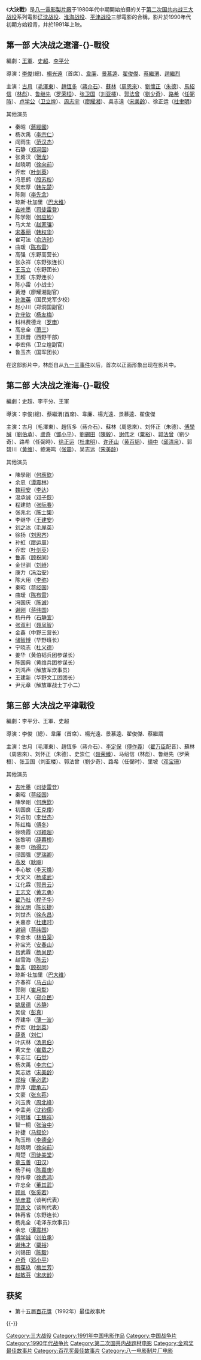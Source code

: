 {{Otheruses|大决战 (电视剧)}}{{noteTA
|1=zh-cn:辽沈战役; zh-hk:遼瀋戰役; zh-tw:遼西會戰;
|2=zh-cn:淮海战役; zh-hk:淮海戰役; zh-tw:徐蚌會戰;
|3=zh-cn:平津战役; zh-hk:平津戰役; zh-tw:平津會戰;
}}
《'''大決戰'''》是[[八一電影製片廠|八一電影製片廠]]于1980年代中期開始拍摄的关于[[第二次国共内战|第二次国共内战]][[三大战役|三大战役]]系列電影[[辽沈战役|辽沈战役]]、[[淮海战役|淮海战役]]、[[平津战役|平津战役]]三部電影的合稱，影片於1990年代初期方始殺青，并於1991年上映。

==第一部 大决战之遼瀋-{}-戰役==

編劇：[[王軍|王軍]]、[[史超|史超]]、[[李平分|李平分]] 

導演：[[李俊_(导演)|李俊]](總)、[[杨光远_(导演)|楊光遠]]（首席）、[[韋廉|韋廉]]、[[景慕逵|景慕逵]]、[[翟俊傑|翟俊傑]]、[[蔡繼渭|蔡繼渭]]、[[趙繼烈|趙繼烈]] 

主演：[[古月|古月]]（[[毛澤東|毛澤東]]）、[[趙恆多|趙恆多]]（[[蔣介石|蔣介石]]）、[[蘇林|蘇林]]（[[周恩來|周恩來]]）、[[劉懷正|劉懷正]]（[[朱德|朱德]]）、[[馬紹信|馬紹信]]（[[林彪|林彪]]）、[[鲁继先|鲁继先]]（[[罗荣桓|罗荣桓]]）、[[张卫国|张卫国]]（[[刘亚楼|刘亚楼]]）、[[郭法曾|郭法曾]]（[[劉少奇|劉少奇]]）、[[路希|路希]]（[[任弼時|任弼時]]）、[[卢学公|卢学公]]（[[卫立煌|卫立煌]]）、[[周志宇|周志宇]]（[[廖耀湘|廖耀湘]]）、吳志遠（[[宋美齡|宋美齡]]）、徐正运（[[杜聿明|杜聿明]]）
;其他演员
* 秦昭（[[蔣經國|蔣經國]]）
* 杨次禹（[[李宗仁|李宗仁]]）
* 阎雨生（[[范汉杰|范汉杰]]）
* 石静（[[郑洞国|郑洞国]]）
* 张勇汉（[[贺龙|贺龙]]）
* 赵晓明（[[徐向前|徐向前]]）
* 乔宏（[[叶剑英|叶剑英]]）
* 冯恩鹤（[[段苏权|段苏权]]）
* 吴宏厚（[[韩先楚|韩先楚]]）
* 陈刚（[[李先念|李先念]]）
* 琼斯·杜加里（[[巴大维|巴大维]]）
* [[吉叶墨|吉叶墨]]（[[司徒雷登|司徒雷登]]）
* 陈学刚（[[何应钦|何应钦]]）
* 马大龙（[[赵家骧|赵家骧]]）
* [[宋春丽|宋春丽]]（[[韩权华|韩权华]]）
* 崔可法（[[俞济时|俞济时]]）
* 曲瑗（[[陈布雷|陈布雷]]）
* 高强（东野高营长）
* 张永祥（东野张连长）
* [[王玉立|王玉立]]（东野团长）
* 王超（东野连长）
* 陈小雷（小战士）
* 黄港（廖耀湘副官）
* [[孙海英|孙海英]]（国民党军少校）
* 赵小川（郑洞国副官）
* [[许守钦|许守钦]]（[[杨友梅|杨友梅]]）
* 科林费德龙（[[罗申|罗申]]）
* 高忠全（[[萧三|萧三]]）
* 王跃晋（西野干部）
* 李宏伟（卫立煌副官）
* 鲁玉杰（国军团长）

在这部影片中，林彪自从[[九一三事件|九一三事件]]以后，首次以正面形象出现在影片中。

==第二部 大决战之淮海-{}-戰役==

編劇：史超、李平分、王軍 

導演：李俊(總)、蔡繼渭(首席)、韋廉、楊光遠、景慕逵、翟俊傑 

主演：古月（毛澤東）、趙恆多（蔣介石）、蘇林（周恩來）、刘怀正（朱德）、[[傅學誠|傅學誠]]（[[劉伯承|劉伯承]]）、[[盧奇|盧奇]]（[[鄧小平|鄧小平]]）、[[劉錫田|劉錫田]]（[[陳毅|陳毅]]）、[[谢伟才|谢伟才]]（[[粟裕|粟裕]]）、[[郭法曾|郭法曾]]（劉少奇）、路希（任弼時）、[[徐正运|徐正运]]（[[杜聿明|杜聿明]]）、[[许还山|许还山]]（[[黄百韬|黄百韬]]）、[[绳中|绳中]]（[[邱清泉|邱清泉]]）、郭碧川（[[黄维|黄维]]）、鲍海鸣（[[张震_(上将)|张震]]）、吴志远（[[宋美龄|宋美龄]]）
;其他演员
* 陳學剛（[[何應欽|何應欽]]）
* 余忠（[[谭震林|谭震林]]）
* [[魏积安|魏积安]]（[[李达_(上将)|李达]]）
* 温承诚（[[邓子恢|邓子恢]]）
* 程建勋（[[张际春|张际春]]）
* 张兆北（[[陈士榘|陈士榘]]）
* 李继华（[[王建安|王建安]]）
* [[刘之冰|刘之冰]]（[[毛岸英|毛岸英]]）
* 徐扬（[[刘思齐|刘思齐]]）
* 孙虹（[[廖运周|廖运周]]）
* 乔宏（[[叶剑英|叶剑英]]）
* [[鲁非|鲁非]]（[[顾祝同|顾祝同]]）
* 金世驯（[[刘峙|刘峙]]）
* 康力（[[冯治安|冯治安]]）
* 陈大用（[[李弥|李弥]]）
* 秦昭（[[蒋经国|蒋经国]]）
* 曲瑷（[[陈布雷|陈布雷]]）
* 冯国庆（[[陈诚|陈诚]]）
* [[谢刚|谢刚]]（[[蒋纬国|蒋纬国]]）
* 杨丹丹（[[石静宜|石静宜]]）
* [[张双利|张双利]]（[[聂凤智|聂凤智]]）
* 金鑫（中野三营长）
* [[储智博|储智博]]（华野班长）
* 宁晓志（[[杜义德|杜义德]]）
* 姜华（黄伯韬兵团参谋长）
* 陈国典（黄维兵团参谋长）
* 刘鸿声（解放军炊事员）
* 王建新（华野文工团团长）
* 尹元章（解放軍战士丁小二）

==第三部 大决战之平津戰役==

編劇：李平分、王軍、史超 

導演：李俊（總）、韋廉（首席）、楊光遠、景慕逵、翟俊傑、蔡繼謂 

主演：古月（毛澤東）、趙恆多（蔣介石）、[[李定保|李定保]]（[[傅作義|傅作義]]）（[[翟万臣|翟万臣]]配音）、蘇林（周恩來）、刘怀正（朱德）、史崇仁（[[聂荣臻|聂荣臻]]）、马绍信（林彪）、鲁继先（罗荣桓）、张卫国（刘亚楼）、郭法曾（劉少奇）、路希（任弼时）、里坡（[[邓宝珊|邓宝珊]]）

; 其他演员
* [[吉叶墨|吉叶墨]]（[[司徒雷登|司徒雷登]]）
* 秦昭（[[蒋经国|蒋经国]]）
* 陳學剛（[[何應欽|何應欽]]）
* 初国良（[[王克俊|王克俊]]）
* 刘占加（[[李世杰_(1895年)|李世杰]]）
* 陈红梅（[[傅冬|傅冬]]）
* 徐晓霞（[[邓颖超|邓颖超]]）
* 张黎明（[[薛暮桥|薛暮桥]]）
* 姜申（[[杨得志|杨得志]]）
* 邸国强（[[罗瑞卿|罗瑞卿]]）
* [[高发|高发]]（[[耿飚|耿飚]]）
* 李心敏（[[李天焕|李天焕]]）
* 戈文义（[[杨成武|杨成武]]）
* 江化霖（[[郭景云|郭景云]]）
* [[王志文|王志文]]（[[黄志勇|黄志勇]]）
* [[翟乃社|翟乃社]]（[[程子华|程子华]]）
* [[徐光明|徐光明]]（[[陈长捷|陈长捷]]）
* 刘世杰（[[徐永昌|徐永昌]]）
* 关嘉彦（[[杜建时|杜建时]]）
* [[谢钢|谢钢]]（[[蒋纬国|蒋纬国]]）
* 李金水（[[林伯渠|林伯渠]]）
* 孙宝光（[[安春山|安春山]]）
* 吕武霖（[[杨尚昆|杨尚昆]]）
* 赵雪海（[[陈云|陈云]]）
* [[鲁非|鲁非]]（[[顾祝同|顾祝同]]）
* 琼斯·壮加里（[[巴大维|巴大维]]）
* 齐春祥（[[马占山|马占山]]）
* 郭刚（[[崔月犁|崔月犁]]）
* 王村人（[[郑介民|郑介民]]）
* [[姚居德|姚居德]]（[[苏静|苏静]]）
* 吴俊（[[彭真|彭真]]）
* 乔建华（[[薄一波|薄一波]]）
* 乔宏（[[叶剑英|叶剑英]]）
* [[薛勇|薛勇]]（[[刘仁|刘仁]]）
* 叶庆林（[[汤恩伯|汤恩伯]]）
* 黄文奎（[[崔载之|崔载之]]）
* 李志江（[[石觉|石觉]]）
* 杨次禹（[[李宗仁|李宗仁]]）
* 吴志远（[[宋美龄|宋美龄]]）
* [[郑榕|郑榕]]（[[董必武|董必武]]）
* 廖淳（[[廖承志|廖承志]]）
* 文豪（[[张东荪|张东荪]]）
* 刘玉贵（[[周北峰|周北峰]]）
* 李孟尧（[[沈钧儒|沈钧儒]]）
* 刘冠雄（[[王稼祥|王稼祥]]）
* 智一桐（[[张治中|张治中]]）
* 孙捷（[[马叙伦|马叙伦]]）
* 陶玉玲（[[李德全|李德全]]）
* 赵晓明（[[徐向前|徐向前]]）
* 周楚（[[司徒美堂|司徒美堂]]）
* [[章玉善|章玉善]]（[[田汉|田汉]]）
* 杨子纯（[[陈嘉庚|陈嘉庚]]）
* 段作章（[[徐悲鸿|徐悲鸿]]）
* 许忠全（[[董其武|董其武]]）
* [[顾岚|顾岚]]（[[张奚若|张奚若]]）
* [[毕彦君|毕彦君]]（谈判代表）
* [[郭连文|郭连文]]（谈判代表）
* 韩再省（东野连长）
* 杨兆全（毛泽东炊事员）
* 余忠（[[谭震林|谭震林]]）
* [[傅学诚|傅学诚]]（[[刘伯承|刘伯承]]）
* [[谢伟才|谢伟才]]（[[粟裕|粟裕]]）
* 刘锡田（[[陈毅|陈毅]]）
* [[卢奇|卢奇]]（[[邓小平|邓小平]]）
* [[梅葆玖|梅葆玖]]（[[梅兰芳|梅兰芳]]）
* [[赵敏芬|赵敏芬]]（[[宋庆龄|宋庆龄]]）

== 获奖 ==
* 第十五屆[[百花獎|百花獎]]（1992年）最佳故事片

{{Wikiquote|大决战}}

{{-}}
{{中国电影金鸡奖最佳故事片}}
{{百花奖最佳故事片}}
[[Category:三大战役|Category:三大战役]]
[[Category:1991年中国电影作品|Category:1991年中国电影作品]]
[[Category:中国战争片|Category:中国战争片]]
[[Category:1990年代战争片|Category:1990年代战争片]]
[[Category:第二次国共内战题材电影|Category:第二次国共内战题材电影]]
[[Category:金鸡奖最佳故事片|Category:金鸡奖最佳故事片]]
[[Category:百花奖最佳故事片|Category:百花奖最佳故事片]]
[[Category:八一电影制片厂电影|Category:八一电影制片厂电影]]